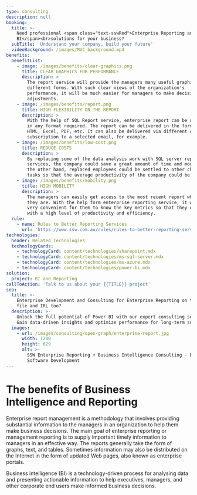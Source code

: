 ```yaml
---
type: consulting
description: null
booking:
  title: >-
    Need professional <span class="text-sswRed">Enterprise Reporting and
    BI</span><br>solutions for your business?
  subTitle: 'Understand your company, build your future'
  videoBackground: /images/MVC_background.mp4
benefits:
  benefitList:
    - image: /images/benefits/clear-graphics.png
      title: CLEAR GRAPHICS FOR PERFORMANCE
      description: >
        The report service will provide the managers many useful graphics in
        different forms. With such clear views of the organization's
        performance, it will be much easier for managers to make decisions and
        adjustments.
    - image: /images/benefits/report.png
      title: HIGH FLEXIBILITY ON THE REPORT
      description: >
        With the help of SQL Report service, enterprise report can be delivered
        in any format required. The report can be delivered in the formats of
        HTML, Excel, PDF, etc. It can also be delivered via different channels,
        subscription to a selected email, for example.
    - image: /images/benefits/low-cost.png
      title: REDUCE COSTS
      description: >
        By replacing some of the data analysis work with SQL server reporting
        services, the company could save a great amount of time and money. On
        the other hand, replaced employees could be settled to other challenging
        tasks so that the average productivity of the company could be better.
    - image: /images/benefits/mobility.png
      title: HIGH MOBILITY
      description: >
        The managers can easily get access to the most recent report wherever
        they are. With the help form enterprise reporting service, it will be
        very convenient for them to know the key metrics so that they can work
        with a high level of productivity and efficiency.
  rule:
    - name: Rules to Better Reporting Services
      url: 'https://www.ssw.com.au/rules/rules-to-better-reporting-services'
technologies:
  header: Related Technologies
  technologyCards:
    - technologyCard: content/technologies/sharepoint.mdx
    - technologyCard: content/technologies/ms-sql-server.mdx
    - technologyCard: content/technologies/ms-azure.mdx
    - technologyCard: content/technologies/power-bi.mdx
solution:
  project: BI and Reporting
callToAction: 'Talk to us about your {{TITLE}} project'
seo:
  title: >-
    Enterprise Development and Consulting for Enterprise Reporting on the csv
    file and IRL too?
  description: >-
    Unlock the full potential of Power BI with our expert consulting services.
    Gain data-driven insights and optimize performance for long-term success.
  images:
    - url: /images/consulting/open-graph/enterprise-report.jpg
      width: 1200
      height: 629
      alt: >-
        SSW Enterprise Reporting + Business Intelligence Consulting - Enterprise
        Software Development
---
```


# The benefits of **Business Intelligence and Reporting**

<VideoEmbed url="https://www.youtube.com/watch?v=-NTrH4hzbbE" />

Enterprise report management is a methodology that involves providing substantial information to the managers in an organization to help them make business decisions. The main goal of enterprise reporting or management reporting is to supply important timely information to managers in an effective way. The reports generally take the form of graphs, text, and tables. Sometimes information may also be distributed on the Internet in the form of updated Web pages, also known as enterprise portals.

Business intelligence (BI) is a technology-driven process for analysing data and presenting actionable information to help executives, managers, and other corporate end users make informed business decisions.
